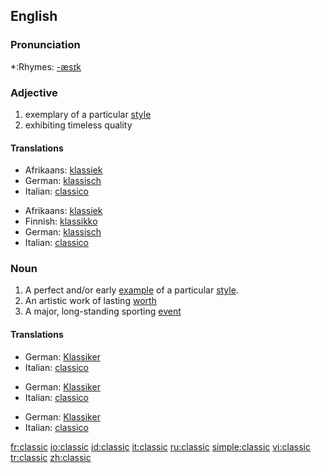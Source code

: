 ==English==

===Pronunciation===
*:Rhymes: [[Rhymes:English:-æsɪk|-æsɪk]]

===Adjective===
{{en-adj-more}}

# exemplary of a particular [[style]]
# exhibiting timeless quality

====Translations====
{{trans-top|exemplary of a particular style}}
*Afrikaans: [[klassiek]]
*German: [[klassisch]]
*Italian: [[classico]]
{{trans-mid}}
{{trans-bottom}}

{{trans-top|exhibiting timeless quality}}
*Afrikaans: [[klassiek]]
*Finnish: [[klassikko]]
*German: [[klassisch]]
*Italian: [[classico]]
{{trans-mid}}
{{trans-bottom}}

===Noun===
{{en-noun}}

# A perfect and/or early [[example]] of a particular [[style]].
# An artistic work of lasting [[worth]]
# A major, long-standing sporting [[event]]

====Translations====
{{trans-top|example}}
*German: [[Klassiker]] {{m}}
*Italian: [[classico]] {{m}}
{{trans-mid}}
{{trans-bottom}}

{{trans-top|lasting work}}
*German: [[Klassiker]] {{m}}
*Italian: [[classico]] {{m}}
{{trans-mid}}
{{trans-bottom}}

{{trans-top|event}}
*German: [[Klassiker]] {{m}}
*Italian: [[classico]] {{m}}
{{trans-mid}}
{{trans-bottom}}

[[fr:classic]]
[[io:classic]]
[[id:classic]]
[[it:classic]]
[[ru:classic]]
[[simple:classic]]
[[vi:classic]]
[[tr:classic]]
[[zh:classic]]
